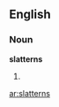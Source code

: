 ==English==

===Noun===
'''slatterns''' {{p}}

# {{plural of|[[slattern#English|slattern]]}}

[[ar:slatterns]]